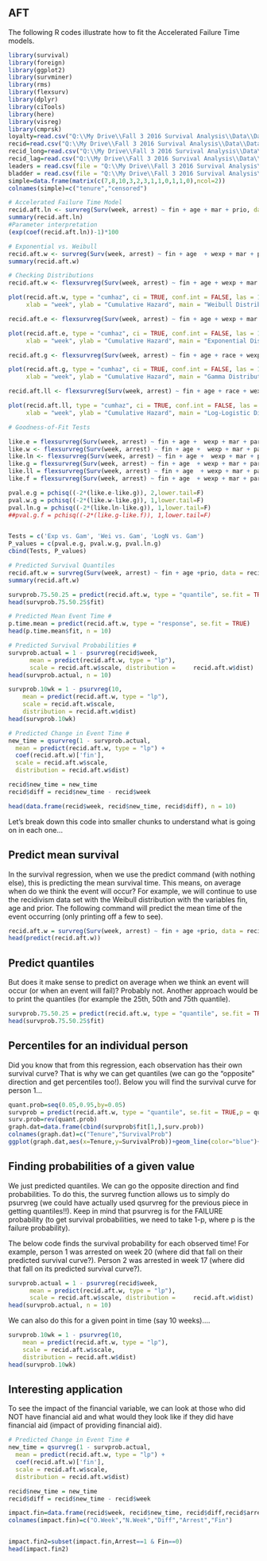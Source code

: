 ## AFT

The following R codes illustrate how to fit the Accelerated Failure Time models.

```r
library(survival)
library(foreign)
library(ggplot2)
library(survminer)
library(rms)
library(flexsurv)
library(dplyr)
library(ciTools)
library(here)
library(visreg)
library(cmprsk)
loyalty=read.csv("Q:\\My Drive\\Fall 3 2016 Survival Analysis\\Data\\Data_R\\loyalty.csv",header=T)
recid=read.csv("Q:\\My Drive\\Fall 3 2016 Survival Analysis\\Data\\Data_R\\recid.csv",header=T)
recid_long=read.csv("Q:\\My Drive\\Fall 3 2016 Survival Analysis\\Data\\Data_R\\recid_long.csv",header=T)
recid_lag=read.csv("Q:\\My Drive\\Fall 3 2016 Survival Analysis\\Data\\Data_R\\recid_lag.csv",header=T)
leaders = read.csv(file = "Q:\\My Drive\\Fall 3 2016 Survival Analysis\\Data\\Data_R\\leaders.csv", header = TRUE)
bladder = read.csv(file = "Q:\\My Drive\\Fall 3 2016 Survival Analysis\\Data\\Data_R\\bladder.csv", header = TRUE)
simple=data.frame(matrix(c(7,8,10,3,2,3,1,1,0,1,1,0),ncol=2))
colnames(simple)=c("tenure","censored")

```


```r

# Accelerated Failure Time Model 
recid.aft.ln <- survreg(Surv(week, arrest) ~ fin + age + mar + prio, data = recid, dist = 'lognormal')
summary(recid.aft.ln)
#Parameter interpretation
(exp(coef(recid.aft.ln))-1)*100

# Exponential vs. Weibull 
recid.aft.w <- survreg(Surv(week, arrest) ~ fin + age  + wexp + mar + paro + prio, data = recid, dist = 'weibull')
summary(recid.aft.w)

# Checking Distributions 
recid.aft.w <- flexsurvreg(Surv(week, arrest) ~ fin + age + wexp + mar + paro + prio, data = recid, dist = "weibull")

plot(recid.aft.w, type = "cumhaz", ci = TRUE, conf.int = FALSE, las = 1, bty = "n",
     xlab = "week", ylab = "Cumulative Hazard", main = "Weibull Distribution")

recid.aft.e <- flexsurvreg(Surv(week, arrest) ~ fin + age + wexp + mar + paro + prio, data = recid, dist = "exp")

plot(recid.aft.e, type = "cumhaz", ci = TRUE, conf.int = FALSE, las = 1, bty = "n",
     xlab = "week", ylab = "Cumulative Hazard", main = "Exponential Distribution")

recid.aft.g <- flexsurvreg(Surv(week, arrest) ~ fin + age + race + wexp + mar + paro + prio, data = recid, dist = "gamma")

plot(recid.aft.g, type = "cumhaz", ci = TRUE, conf.int = FALSE, las = 1, bty = "n",
     xlab = "week", ylab = "Cumulative Hazard", main = "Gamma Distribution")

recid.aft.ll <- flexsurvreg(Surv(week, arrest) ~ fin + age + race + wexp + mar + paro + prio, data = recid, dist = "llogis")

plot(recid.aft.ll, type = "cumhaz", ci = TRUE, conf.int = FALSE, las = 1, bty = "n",
     xlab = "week", ylab = "Cumulative Hazard", main = "Log-Logistic Distribution")

# Goodness-of-Fit Tests 

like.e = flexsurvreg(Surv(week, arrest) ~ fin + age +  wexp + mar + paro + prio, data = recid, dist = "exp")$loglik
like.w <- flexsurvreg(Surv(week, arrest) ~ fin + age +  wexp + mar + paro + prio, data = recid, dist = "weibull")$loglik
like.ln <- flexsurvreg(Surv(week, arrest) ~ fin + age +  wexp + mar + paro + prio, data = recid, dist = "lnorm")$loglik
like.g = flexsurvreg(Surv(week, arrest) ~ fin + age  + wexp + mar + paro + prio, data = recid, dist = "gamma")$loglik
like.ll = flexsurvreg(Surv(week, arrest) ~ fin + age  + wexp + mar + paro + prio, data = recid, dist = "llogis")$loglik
like.f = flexsurvreg(Surv(week, arrest) ~ fin + age  + wexp + mar + paro + prio, data = recid, dist = "genf")$loglik

pval.e.g = pchisq((-2*(like.e-like.g)), 2,lower.tail=F)
pval.w.g = pchisq((-2*(like.w-like.g)), 1,lower.tail=F)
pval.ln.g = pchisq((-2*(like.ln-like.g)), 1,lower.tail=F)
##pval.g.f = pchisq((-2*(like.g-like.f)), 1,lower.tail=F)


Tests = c('Exp vs. Gam', 'Wei vs. Gam', 'LogN vs. Gam')
P_values = c(pval.e.g, pval.w.g, pval.ln.g)
cbind(Tests, P_values)

# Predicted Survival Quantiles 
recid.aft.w = survreg(Surv(week, arrest) ~ fin + age +prio, data = recid, dist = 'weibull')
summary(recid.aft.w)

survprob.75.50.25 = predict(recid.aft.w, type = "quantile", se.fit = TRUE,p = c(0.25, 0.5, 0.75))
head(survprob.75.50.25$fit)

# Predicted Mean Event Time #
p.time.mean = predict(recid.aft.w, type = "response", se.fit = TRUE)
head(p.time.mean$fit, n = 10)

# Predicted Survival Probabilities #
survprob.actual = 1 - psurvreg(recid$week,
      mean = predict(recid.aft.w, type = "lp"),
      scale = recid.aft.w$scale, distribution =     recid.aft.w$dist)
head(survprob.actual, n = 10)

survprob.10wk = 1 - psurvreg(10,
    mean = predict(recid.aft.w, type = "lp"),
    scale = recid.aft.w$scale,
    distribution = recid.aft.w$dist)
head(survprob.10wk)

# Predicted Change in Event Time #
new_time = qsurvreg(1 - survprob.actual,
  mean = predict(recid.aft.w, type = "lp") +
  coef(recid.aft.w)['fin'],
  scale = recid.aft.w$scale,
  distribution = recid.aft.w$dist)

recid$new_time = new_time
recid$diff = recid$new_time - recid$week

head(data.frame(recid$week, recid$new_time, recid$diff), n = 10)


```

Let's break down this code into smaller chunks to understand what is going on in each one...

## Predict mean survival
In the survival regression, when we use the predict command (with nothing else), this is predicting the mean survival time.  This means, on average when do we think the event will occur?  For example, we will continue to use the recidivism data set with the Weibull distribution with the variables fin, age and prior.  The following command will predict the mean time of the event occurring (only printing off a few to see).
```r

recid.aft.w = survreg(Surv(week, arrest) ~ fin + age +prio, data = recid, dist = 'weibull')
head(predict(recid.aft.w))

```

## Predict quantiles
But does it make sense to predict on average when we think an event will occur (or when an event will fail)? Probably not.  Another approach would be to print the quantiles (for example the 25th, 50th and 75th quantile).

```r

survprob.75.50.25 = predict(recid.aft.w, type = "quantile", se.fit = TRUE,p = c(0.25, 0.5, 0.75))
head(survprob.75.50.25$fit)
```

## Percentiles for an individual person
Did you know that from this regression, each observation has their own survival curve?  That is why we can get quantiles (we can go the "opposite" direction and get percentiles too!).  Below you will find the survival curve for person 1...

```r

quant.prob=seq(0.05,0.95,by=0.05)
survprob = predict(recid.aft.w, type = "quantile", se.fit = TRUE,p = quant.prob)
surv.prob=rev(quant.prob)
graph.dat=data.frame(cbind(survprob$fit[1,],surv.prob))
colnames(graph.dat)=c("Tenure","SurvivalProb")
ggplot(graph.dat,aes(x=Tenure,y=SurvivalProb))+geom_line(color="blue")+labs(title="Survival Curve for Person 1",x="Tenure",y="Survival Probability")


```

## Finding probabilities of a given value

We just predicted quantiles.  We can go the opposite direction and find probabilities.  To do this, the survreg function allows us to simply do psurvreg (we could have actually used qsurvreg for the previous piece in getting quantiles!!).  Keep in mind that psurvreg is for the FAILURE probability (to get survival probabilities, we need to take 1-p, where p is the failure probability).

The below code finds the survival probability for each observed time!  For example, person 1 was arrested on week 20 (where did that fall on their predicted survival curve?). Person 2 was arrested in week 17 (where did that fall on its predicted survival curve?).

```r
survprob.actual = 1 - psurvreg(recid$week,
      mean = predict(recid.aft.w, type = "lp"),
      scale = recid.aft.w$scale, distribution =     recid.aft.w$dist)
head(survprob.actual, n = 10)


```

We can also do this for a given point in time (say 10 weeks)....

```r
survprob.10wk = 1 - psurvreg(10,
    mean = predict(recid.aft.w, type = "lp"),
    scale = recid.aft.w$scale,
    distribution = recid.aft.w$dist)
head(survprob.10wk)

```

## Interesting application 
To see the impact of the financial variable, we can look at those who did NOT have financial aid and what would they look like if they did have financial aid (impact of providing financial aid).

```r
# Predicted Change in Event Time #
new_time = qsurvreg(1 - survprob.actual,
  mean = predict(recid.aft.w, type = "lp") +
  coef(recid.aft.w)['fin'],
  scale = recid.aft.w$scale,
  distribution = recid.aft.w$dist)

recid$new_time = new_time
recid$diff = recid$new_time - recid$week

impact.fin=data.frame(recid$week, recid$new_time, recid$diff,recid$arrest,recid$fin)
colnames(impact.fin)=c("O.Week","N.Week","Diff","Arrest","Fin")


impact.fin2=subset(impact.fin,Arrest==1 & Fin==0)
head(impact.fin2)

```
